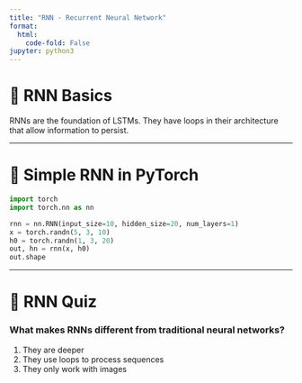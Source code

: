 ```yaml
---
title: "RNN - Recurrent Neural Network"
format:
  html:
    code-fold: False
jupyter: python3
---
```


# 🔁 RNN Basics

RNNs are the foundation of LSTMs. They have loops in their architecture that allow information to persist.

---

# 🧪 Simple RNN in PyTorch

```python
import torch
import torch.nn as nn

rnn = nn.RNN(input_size=10, hidden_size=20, num_layers=1)
x = torch.randn(5, 3, 10)
h0 = torch.randn(1, 3, 20)
out, hn = rnn(x, h0)
out.shape
```

---

# 📝 RNN Quiz

::: {.quiz}
### What makes RNNs different from traditional neural networks?

1. They are deeper  
2. They use loops to process sequences  
3. They only work with images  
:::

